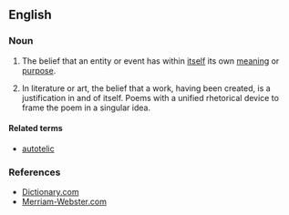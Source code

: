 ==English==

===Noun===
{{en-noun|-}}

# The belief that an entity or event has within [[itself]] its own [[meaning]] or [[purpose]].
# {{context|arts|lang=en}} In literature or art, the belief that a work, having been created, is a justification in and of itself. Poems with a unified rhetorical device to frame the poem in a singular idea.

====Related terms====
* [[autotelic]]

===References===
* [http://dictionary.reference.com/browse/autotelism Dictionary.com]
* [http://www.m-w.com/dictionary/autotelism Merriam-Webster.com]